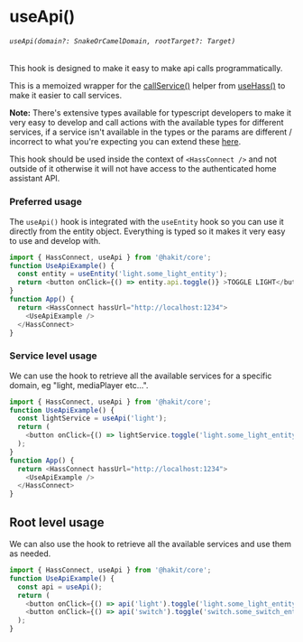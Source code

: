 
<Meta title="HOOKS/useApi" />

# useApi()
###### `useApi(domain?: SnakeOrCamelDomain, rootTarget?: Target)`
This hook is designed to make it easy to make api calls programmatically.

This is a memoized wrapper for the [callService()](/docs/hooks-usehass-callservice--docs) helper from [useHass()](/docs/hooks-usehass--docs) to make it
easier to call services.

**Note:** There's extensive types available for typescript developers to make it very easy to develop and call actions with the available types for different
services, if a service isn't available in the types or the params are different / incorrect to what you're expecting you can extend these [here](/docs/advanced-extend-api--docs).

This hook should be used inside the context of `<HassConnect />` and not outside of it otherwise it will not have access to
the authenticated home assistant API.

### Preferred usage
The `useApi()` hook is integrated with the `useEntity` hook so you can use it directly from the entity object.
Everything is typed so it makes it very easy to use and develop with.

```ts
import { HassConnect, useApi } from '@hakit/core';
function UseApiExample() {
  const entity = useEntity('light.some_light_entity');
  return <button onClick={() => entity.api.toggle()} >TOGGLE LIGHT</button>
}
function App() {
  return <HassConnect hassUrl="http://localhost:1234">
    <UseApiExample />
  </HassConnect>
}
```

### Service level usage
We can use the hook to retrieve all the available services for a specific domain, eg "light, mediaPlayer etc...".
```ts
import { HassConnect, useApi } from '@hakit/core';
function UseApiExample() {
  const lightService = useApi('light');
  return (
    <button onClick={() => lightService.toggle('light.some_light_entity')}>TOGGLE LIGHT</button>
  );
}
function App() {
  return <HassConnect hassUrl="http://localhost:1234">
    <UseApiExample />
  </HassConnect>
}
```

## Root level usage
We can also use the hook to retrieve all the available services and use them as needed.
```ts
import { HassConnect, useApi } from '@hakit/core';
function UseApiExample() {
  const api = useApi();
  return (
    <button onClick={() => api('light').toggle('light.some_light_entity')}>TOGGLE LIGHT</button>
    <button onClick={() => api('switch').toggle('switch.some_switch_entity')}>TOGGLE SWITCH</button>
  );
}
